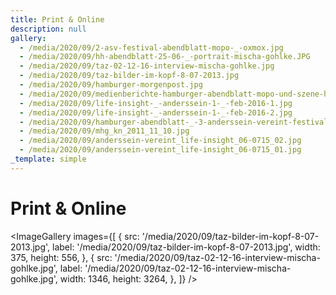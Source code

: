 ```yaml
---
title: Print & Online
description: null
gallery:
  - /media/2020/09/2-asv-festival-abendblatt-mopo-_-oxmox.jpg
  - /media/2020/09/hh-abendblatt-25-06-_-portrait-mischa-gohlke.JPG
  - /media/2020/09/taz-02-12-16-interview-mischa-gohlke.jpg
  - /media/2020/09/taz-bilder-im-kopf-8-07-2013.jpg
  - /media/2020/09/hamburger-morgenpost.jpg
  - /media/2020/09/medienberichte-hamburger-abendblatt-mopo-und-szene-hh-_-gsr-festival-23-09-17-fabrik.jpg
  - /media/2020/09/life-insight-_-anderssein-1-_-feb-2016-1.jpg
  - /media/2020/09/life-insight-_-anderssein-1-_-feb-2016-2.jpg
  - /media/2020/09/hamburger-abendblatt-_-3-anderssein-vereint-festival.jpg
  - /media/2020/09/mhg_kn_2011_11_10.jpg
  - /media/2020/09/anderssein-vereint_life-insight_06-0715_02.jpg
  - /media/2020/09/anderssein-vereint_life-insight_06-0715_01.jpg
_template: simple
---
```


# Print & Online

<ImageGallery
  images={[
    {
      src: '/media/2020/09/taz-bilder-im-kopf-8-07-2013.jpg',
      label: '/media/2020/09/taz-bilder-im-kopf-8-07-2013.jpg',
      width: 375,
      height: 556,
    },
    {
      src: '/media/2020/09/taz-02-12-16-interview-mischa-gohlke.jpg',
      label: '/media/2020/09/taz-02-12-16-interview-mischa-gohlke.jpg',
      width: 1346,
      height: 3264,
    },
  ]}
/>
